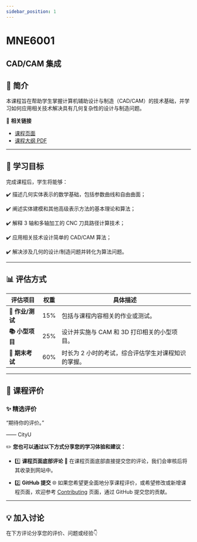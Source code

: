 ```yaml
---
sidebar_position: 1
---
```


# MNE6001
## CAD/CAM 集成

## **📘 简介**
本课程旨在帮助学生掌握计算机辅助设计与制造（CAD/CAM）的技术基础，并学习如何应用相关技术解决具有几何复杂性的设计与制造问题。

🔗 **相关链接**
- [课程页面](https://www.cityu.edu.hk/catalogue/pg/202425/course/MNE6001.htm)
- [课程大纲 PDF](https://www.cityu.edu.hk/catalogue/pg/202425/course/MNE6001.pdf)

---

## **🎯 学习目标**

完成课程后，学生将能够：

✔️ 描述几何实体表示的数学基础，包括参数曲线和自由曲面；

✔️ 阐述实体建模和其他高级表示方法的基本理论和算法；

✔️ 解释 3 轴和多轴加工的 CNC 刀具路径计算技术；

✔️ 应用相关技术设计简单的 CAD/CAM 算法；

✔️ 解决涉及几何的设计/制造问题并转化为算法问题。

---

## **📊 评估方式**

| **评估项目**         | **权重** | **具体描述**                                                                                     |
|---------------------|---------|-----------------------------------------------------------------------------------------------|
| **📝 作业/测试**     | 15%     | 包括与课程内容相关的作业或测试。                                                                |
| **📚 小型项目**       | 25%     | 设计并实施与 CAM 和 3D 打印相关的小型项目。                                                      |
| **📖 期末考试**      | 60%     | 时长为 2 小时的考试，综合评估学生对课程知识的掌握。                                             |

---

## **💬 课程评价**

### ✨ **精选评价**
<div className={commentStyles.commentBox}>
    <p className={commentStyles.commentText}>
        “期待你的评价。”
    </p>
    <p className={commentStyles.commentAuthor}>—— CityU</p>
</div>

✏️ **您也可以通过以下方式分享您的学习体验和建议：**

- 1️⃣ **课程页面底部评论**
💬 在课程页面底部直接提交您的评论，我们会审核后将其收录到网站中。

- 2️⃣ **GitHub 提交**
🌐 如果您希望更全面地分享课程评价，或希望修改或新增课程页面，欢迎参考 [Contributing](https://penjc.github.io/cityU-navigator/contributing) 页面，通过 GitHub 提交您的贡献。

---

## **💡 加入讨论**

在下方评论分享您的评价、问题或经验👇
<Utterances />